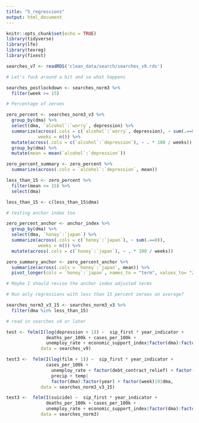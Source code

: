 ```yaml
---
title: "5_regressions"
output: html_document
---
```


```r
knitr::opts_chunk$set(echo = TRUE)
library(tidyverse)
library(lfe)
library(texreg)
library(fixest)
```

```r
searches_v7 <- readRDS('clean_data/search/searches_v9.rds')

# Let's fuck around a bit and se what happens

searches_postlockdown <- searches_norm3 %>%
  filter(week >= 15)
```

```r
# Percentage of zeroes

zero_percent <- searches_norm3_v3 %>%
  group_by(dma) %>%
  select(dma, `alcohol`:`worry`, depression) %>% 
  summarize(across(.cols = c(`alcohol`:`worry`, depression), ~ sum(.==0)),
            weeks = n()) %>%
  mutate(across(.cols = c(`alcohol`:`depression`), ~ . * 100 / weeks)) %>%
  group_by(dma) %>%
  mutate(mean = mean(`alcohol`:`depression`))

zero_percent_summary <- zero_percent %>%
  summarize(across(.cols = `alcohol`:`depression`, mean))

less_than_15 <- zero_percent %>%
  filter(mean <= 15) %>%
  select(dma)

less_than_15 <- c(less_than_15$dma)

# testing anchor index too 

zero_percent_anchor <- anchor_index %>%
  group_by(dma) %>%
  select(dma, `honey`:`japan`) %>% 
  summarize(across(.cols = c(`honey`:`japan`), ~ sum(.==0)),
            weeks = n()) %>%
  mutate(across(.cols = c(`honey`:`japan`), ~ . * 100 / weeks))

zero_summary_anchor <- zero_percent_anchor %>%
  summarize(across(.cols = `honey`:`japan`, mean)) %>%
  pivot_longer(cols = `honey`:`japan`, names_to = "term", values_to= "zero_percent")

# Maybe I should revise the anchor index adjusted terms

```

```r
# Run only regressions with less than 15 percent zeroes on average?

searches_norm3_v3_15 <- searches_norm3_v3 %>%
  filter(dma %in% less_than_15)
```


```r
# read in searches v4 or later

test <- felm(I(log(depression + 1)) ~  sip_first * year_indicator + 
               deaths_per_100k + cases_per_100k +  
               unemploy_rate + economic_support_index|factor(dma):factor(year) + week|0|dma, 
             data = searches_v9)

test3 <-  felm(I(log(film + 1)) ~  sip_first * year_indicator + 
               cases_per_100k +
                 unemploy_rate + factor(debt_contract_relief) + factor(income_support) + 
                 precip + temp|
                 factor(dma):factor(year) + factor(week)|0|dma, 
             data = searches_norm3_v3_15)

test3 <-  felm(I(suicide) ~  sip_first * year_indicator + 
               deaths_per_100k + cases_per_100k +  
               unemploy_rate + economic_support_index|factor(dma):factor(year) + week|0|dma, 
             data = searches_norm3)
```


